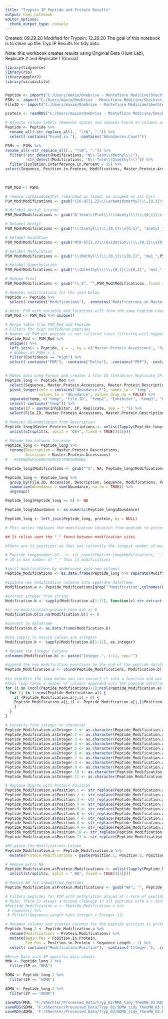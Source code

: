 ```yaml
---
title: "Trypsin IP Peptide and Protein Results"
output: html_notebook
editor_options: 
  chunk_output_type: console
---
```


Created: 09.29.20
Modified for Trypsin: 12.26.20
The goal of this notebook is to clean up the Tryp IP Results for tidy data. 

Note: this workbook creates results using Originial Data (Hunt Lab), Replicate 2 and Replicate 1 (Garcia)


```r
library(tidyverse)
library(rio)
library(ggplot2)
library(viridisLite)


Peptide <- import("C:/Users/maxim/OneDrive - Montefiore Medicine/Shechter/PD_Results_Jan2021/OddReplicates_PeptideGroups.txt")
PSMs <- import("C:/Users/maxim/OneDrive - Montefiore Medicine/Shechter/PD_Results_Jan2021/OddReplicates_PSMs.txt")
FileID <- import("C:/Users/maxim/OneDrive - Montefiore Medicine/Shechter/PD_Results_Jan2021/OddReplicates_InputFiles.txt")

protein <- readRDS("C:/Users/maxim/OneDrive - Montefiore Medicine/Shechter/Processed_Data/All_Protein_Gene.RDS")

```

```r
# Adjusts column labels (Removes spaces and removes Found In columns and Abundance by peptide count)
Peptide <- Peptide %>% 
  rename_all(~str_replace_all(., "\\W", ".")) %>% 
  select(-contains("Found.in."), -contains("Abundances.Count"))

PSMs <- PSMs %>% 
rename_all(~str_replace_all(., "\\W", ".")) %>% 
  filter(!str_detect(Modifications, "N\\-Term\\(Methyl\\)"),
         !str_detect(Modifications, "N\\-Term\\(Dimethyl\\)")) %>% 
  filter(Isolation.Interference.in.Percent < 35) %>% 
select(Sequence, Position.in.Protein, Modifications, Master.Protein.Accessions, Theo.MHplus.in.Da) 
  
  

```


```r
PSM_Mod <- PSMs 

# remove carbamidomethyl (searched as fixed; so assumed on all Cys)
PSM_Mod$Modifications <- gsub("C[0-9]{1,2}\\(Carbamidomethyl)\\;{0,1}\\s{0,1}","",PSM_Mod$Modifications,fixed = FALSE)

# Relabel Acetyl (nterm)
PSM_Mod$Modifications <- gsub("N-Term\\(Prot\\)\\(Acetyl\\)\\;{0,1}\\s{0,1}", "ntermAcetyl_", PSM_Mod$Modifications, fixed = FALSE)

# Relabel Acetyl 
PSM_Mod$Modifications <- gsub("\\(Acetyl\\)\\;{0,1}\\s{0,1}", "acetyl_", PSM_Mod$Modifications, fixed = FALSE)

# Relabel Oxidation                            
PSM_Mod$Modifications <- gsub("M[0-9]{1,2}\\(Oxidation\\)\\;{0,1}\\s{0,1}", "",PSM_Mod$Modifications, fixed = FALSE)

# Relabel Methylation                            
PSM_Mod$Modifications <- gsub("\\(Methyl\\)\\;{0,1}\\s{0,1}", "me1_",PSM_Mod$Modifications, fixed = FALSE)

# Relabel Dimethylation                            
PSM_Mod$Modifications <- gsub("\\(Dimethyl\\)\\;{0,1}\\s{0,1}", "me2_",PSM_Mod$Modifications, fixed = FALSE)

# Remove final _                           
PSM_Mod$Modifications <- gsub("\\_$", "",PSM_Mod$Modifications, fixed = FALSE)

# Removes modifications for the join below
Peptide <- Peptide %>% 
  select(-contains("Modifications"), -contains("Modifications.in.Master.Proteins"))

# Note: PSM with variable mod locations will form the same Peptide Group for quant - this will be multiplied when the mods are re-assigned. Selecting the highest scoring Delta Mod here for each Peptide/Mass combination.  
PSM_Mod <- PSM_Mod %>% unique()

# Merge table from PSM_Mod and Peptide
# Filters for high confidence peptides
# Number of PSM per peptide is not filtered since filtering will happen later prior to imputation. 
Peptide_Mod <- PSM_Mod %>%
  unique() %>% 
  left_join(x = Peptide, y = ., by = c('Master.Protein.Accessions', 'Sequence', "Position.in.Protein", 'Theo.MHplus.in.Da')) %>% 
  # Number.of.PSMs > 1,
  filter(Confidence == "High") %>% 
  select(-contains("FDR"), -contains("Delta"), -contains("PEP"), -contains(".y"))
  
```

```r
# Makes data Long Format and creates a file ID (Inhibitor_Replicate_IP) and cleans up columns
Peptide_long <- Peptide_Mod %>% 
  select(Sequence, Master.Protein.Accessions, Master.Protein.Descriptions, Modifications, Theo.MHplus.in.Da, Sequence.Length, Position.in.Protein, Sequence.Length, contains("Abundance.F")) %>% 
  pivot_longer(cols = contains("Abundance.F"), names_to = "temp", 
               values_to = "Abundance", values_drop_na = FALSE) %>%  
  separate(temp, c("temp", "File.ID", "temp2", "Inhibitor", "temp3", "Replicate", "IP")) %>% 
  select(-contains("temp")) %>% 
  mutate(ID = paste(Inhibitor, IP, Replicate, sep = "_")) %>% 
  select(File.ID, Master.Protein.Accessions, Master.Protein.Descriptions, Sequence, Modifications, Position.in.Protein, Sequence.Length, Theo.MHplus.in.Da, Abundance, Inhibitor, Replicate, IP, ID)

# Removes OS=HomoSapien from Description
Peptide_long$Master.Protein.Descriptions <- unlist(lapply(Peptide_long$Master.Protein.Descriptions, function(x){
  unlist(strsplit(x, split = "OS=", fixed = TRUE))[1]}))
  
# Rename two columns for ease
Peptide_long <- Peptide_long %>% 
  rename(Description = Master.Protein.Descriptions,
         Accession = Master.Protein.Accessions)
# 	RFGQGGAGPVGGQGPRGMGPGTPAGYGRGREE

Peptide_long$Modifications <- gsub("^$", NA, Peptide_long$Modifications , fixed = FALSE)

Peptide_long <- Peptide_long %>% 
  group_by(File.ID, Accession, Description, Sequence, Modifications, Position.in.Protein, Sequence.Length, Inhibitor, Replicate, IP, ID, Theo.MHplus.in.Da) %>% 
  summarize(Abundance = sum(Abundance, na.rm = TRUE)) %>% 
  ungroup()

Peptide_long[Peptide_long == 0] <- NA

Peptide_long$Abundance <- as.numeric(Peptide_long$Abundance)
```

```r
Peptide_long <- left_join(Peptide_long, protein, by = NULL)
```

```r
# This series replaces the modification location from peptide to protein based numbering. 

## It relies upon the "_" found between modification sites. 

#There are 11 positions as that was currently the longest number of modifications. 

# Peptide_long$number.of._ <- str_count(Peptide_long$Modifications, "_")
# 10 is max number of "_" thus 11 modifications

#split modifications by underscore into new columns
Peptide_Modifications <- as.data.frame(Peptide_long %>% separate(Modifications, c('Modification.Position.1','Modification.Position.2', 'Modification.Position.3', 'Modification.Position.4', 'Modification.Position.5', 'Modification.Position.6', 'Modification.Position.7', 'Modification.Position.8', 'Modification.Position.9', 'Modification.Position.10', 'Modification.Position.11'), sep = '_', extra = 'merge', fill = 'right'))

#isolate new modification columns into separate dataframe 
Modification.a <- Peptide_Modifications[grep("^Modification",colnames(Peptide_Modifications))]

#extract integer from string
Modification.b <- sapply(Modification.a[1:11], function(x) str_extract(x,"[[:digit:]]+"))

#if no modification present then set as 0
Modification.b[is.na(Modification.b)] <- 0

#convert to dataframe
Modification.b <- as.data.frame(Modification.b)

#use sapply to ensure values are integers
Modification.b <- sapply(Modification.b[1:11], as.integer)

# Rename the Integer Columns
colnames(Modification.b) <- paste("Integer.", 1:11, sep="")

#append the new modification positions to the end of the peptide dataframe 
Peptide_Modification.a <- cbind(Peptide_Modifications, Modification.b)
  
#to expedite the loop below you can convert it into a function and use s or l apply
#this loop takes x number of columns appended onto the peptide dataframe and then calculates the modification position for each new column
for (i in (ncol(Peptide_Modifications)+1):ncol(Peptide_Modification.a)) {
  for (j in 1:nrow(Peptide_Modification.a)) {
    if (Peptide_Modification.a[j,i] > 0) {
    Peptide_Modification.a[j,i] <- Peptide_Modification.a[j,]$Position.in.Protein + Peptide_Modification.a[j,i] -1
    }
  }
}

# Converts from integer to character
Peptide_Modification.a$Integer.1 <- as.character(Peptide_Modification.a$Integer.1)
Peptide_Modification.a$Integer.2 <- as.character(Peptide_Modification.a$Integer.2)
Peptide_Modification.a$Integer.3 <- as.character(Peptide_Modification.a$Integer.3)
Peptide_Modification.a$Integer.4 <- as.character(Peptide_Modification.a$Integer.4)
Peptide_Modification.a$Integer.5 <- as.character(Peptide_Modification.a$Integer.5)
Peptide_Modification.a$Integer.6 <- as.character(Peptide_Modification.a$Integer.6)
Peptide_Modification.a$Integer.7 <- as.character(Peptide_Modification.a$Integer.7)
Peptide_Modification.a$Integer.8 <- as.character(Peptide_Modification.a$Integer.8)
Peptide_Modification.a$Integer.9 <- as.character(Peptide_Modification.a$Integer.9)
Peptide_Modification.a$Integer.10 <- as.character(Peptide_Modification.a$Integer.10)
Peptide_Modification.a$Integer.11 <- as.character(Peptide_Modification.a$Integer.11)

# Replace Digits with Protein Position
Peptide_Modification.a$Position.1 <- str_replace(Peptide_Modification.a$Modification.Position.1, "[[:digit:]]+", Peptide_Modification.a$Integer.1)
Peptide_Modification.a$Position.2 <- str_replace(Peptide_Modification.a$Modification.Position.2, "[[:digit:]]+", Peptide_Modification.a$Integer.2)
Peptide_Modification.a$Position.3 <- str_replace(Peptide_Modification.a$Modification.Position.3, "[[:digit:]]+", Peptide_Modification.a$Integer.3)
Peptide_Modification.a$Position.4 <- str_replace(Peptide_Modification.a$Modification.Position.4, "[[:digit:]]+", Peptide_Modification.a$Integer.4)
Peptide_Modification.a$Position.5 <- str_replace(Peptide_Modification.a$Modification.Position.5, "[[:digit:]]+", Peptide_Modification.a$Integer.5)
Peptide_Modification.a$Position.6 <- str_replace(Peptide_Modification.a$Modification.Position.6, "[[:digit:]]+", Peptide_Modification.a$Integer.6)
Peptide_Modification.a$Position.7 <- str_replace(Peptide_Modification.a$Modification.Position.7, "[[:digit:]]+", Peptide_Modification.a$Integer.7)
Peptide_Modification.a$Position.8 <- str_replace(Peptide_Modification.a$Modification.Position.8, "[[:digit:]]+", Peptide_Modification.a$Integer.8)
Peptide_Modification.a$Position.9 <- str_replace(Peptide_Modification.a$Modification.Position.9, "[[:digit:]]+", Peptide_Modification.a$Integer.9)
Peptide_Modification.a$Position.10 <- str_replace(Peptide_Modification.a$Modification.Position.10, "[[:digit:]]+", Peptide_Modification.a$Integer.10)
Peptide_Modification.a$Position.11 <- str_replace(Peptide_Modification.a$Modification.Position.11, "[[:digit:]]+", Peptide_Modification.a$Integer.11)

#Re-piece the Modifications Column
Peptide_Modification.a <- Peptide_Modification.a %>% 
  mutate(Protein.Modifications = paste(Position.1, Position.2, Position.3, Position.4, Position.5, Position.6, Position.7, Position.8, Position.9, Position.10, Position.11, sep = "_"))

# Remove extra NA
Peptide_Modification.a$Protein.Modifications <- unlist(lapply(Peptide_Modification.a$Protein.Modifications, function(x){
  unlist(strsplit(x, split = "_NA", fixed = TRUE))[1]}))

# Remove NA for unmodified peptides
Peptide_Modification.a$Protein.Modifications <- gsub("NA", "", Peptide_Modification.a$Protein.Modifications, fixed = FALSE)

# Filters peptides for PSM with methylation placed at c-term of peptides
# Note: There is always a missed cleavage in all peptides with a c-term placed modification and the correctly placed mod is also detected. 
#Peptide_Modification.a <- Peptide_Modification.a %>% 
 # rowwise() %>% 
 # filter(!Sequence.Length %in% Integer.1:Integer.11)

# Renames columns and creates columns for the peptide position in protein
Peptide_long.2 <- Peptide_Modification.a %>% 
  rename(Modifications = Protein.Modifications) %>% 
  mutate(Begin.Pos = Position.in.Protein,
         End.Pos = Position.in.Protein + Sequence.Length - 1) %>% 
  select(-contains("Modification.Position"), -contains("Integer."), -contains("Position."))
```


```r
#Break Data into IP specific data chunks
MMA <- Peptide_long.2 %>% 
  filter(IP == "MMA")

SDMA <- Peptide_long.2 %>% 
  filter(IP == "SDMA")

ADMA <- Peptide_long.2 %>% 
  filter(IP == "ADMA")

```

```r
saveRDS(MMA, "F:/Shechter/Processed_Data/Tryp_02/MMA_tidy_TheoMW_03.RDS")
saveRDS(SDMA, "F:/Shechter/Processed_Data/Tryp_02/SDMA_tidy_TheoMW_03.RDS")
saveRDS(ADMA, "F:/Shechter/Processed_Data/Tryp_02/ADMA_tidy_TheoMW_03.RDS")

```



